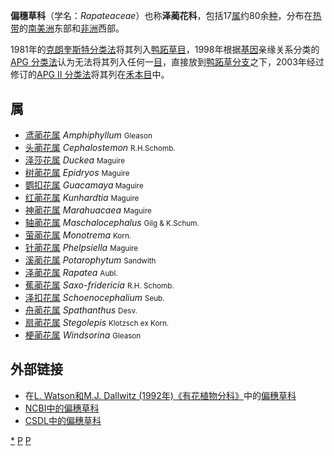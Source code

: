 {{Automatic taxobox
| taxon = Rapateaceae
| image = Stegolepis guianensis.jpg
| image_caption = [[Stegolepis_guianensis|Stegolepis guianensis]]
| authority = [[Barthélemy_Charles_Joseph_Dumortier|Dumort.]]
| subdivision_ranks = [[属|属]]
| subdivision = 见正文
}}
'''偏穗草科'''（学名：''Rapateaceae''）也称'''泽蔺花科'''，包括17[[属|属]]约80余[[种|种]]，分布在[[热带|热带]]的[[南美洲|南美洲]]东部和[[非洲|非洲]]西部。

1981年的[[克朗奎斯特分类法|克朗奎斯特分类法]]将其列入[[鸭跖草目|鸭跖草目]]，1998年根据[[基因|基因]]亲缘关系分类的[[APG_分类法|APG 分类法]]认为无法将其列入任何一[[目_(生物)|目]]，直接放到[[鸭跖草分支|鸭跖草分支]]之下，2003年经过修订的[[APG_II_分类法|APG II 分类法]]将其列在[[禾本目|禾本目]]中。

==属==

* [[鸢蔺花属|鸢蔺花属]] ''Amphiphyllum'' <small>Gleason</small>
* [[头蔺花属|头蔺花属]] ''Cephalostemon'' <small>R.H.Schomb.</small>
* [[泽莎花属|泽莎花属]] ''Duckea'' <small>Maguire</small>
* [[树蔺花属|树蔺花属]] ''Epidryos'' <small>Maguire</small>
* [[鹦扣花属|鹦扣花属]] ''Guacamaya''<small> Maguire</small>
* [[红蔺花属|红蔺花属]] ''Kunhardtia'' <small>Maguire</small>
* [[神蔺花属|神蔺花属]] ''Marahuacaea'' <small>Maguire</small>
* [[轴蔺花属|轴蔺花属]] ''Maschalocephalus'' <small>Gilg & K.Schum.</small>
* [[萤蔺花属|萤蔺花属]] ''Monotrema'' <small>Korn.</small>
* [[针蔺花属|针蔺花属]] ''Phelpsiella'' <small>Maguire</small>
* [[溪蔺花属|溪蔺花属]] ''Potarophytum'' <small>Sandwith</small>
* [[泽蔺花属|泽蔺花属]] ''Rapatea'' <small>Aubl.</small>
* [[蕉蔺花属|蕉蔺花属]] ''Saxo-fridericia'' <small>R.H. Schomb.</small>
* [[泽扣花属|泽扣花属]] ''Schoenocephalium'' <small> Seub.</small>
* [[舟蔺花属|舟蔺花属]] ''Spathanthus'' <small>Desv.</small>
* [[扇蔺花属|扇蔺花属]] ''Stegolepis'' <small>Klotzsch ex Korn.</small>
* [[梗蔺花属|梗蔺花属]] ''Windsorina'' <small>Gleason</small>

==外部链接==
*在[https://web.archive.org/web/20070103200438/http://delta-intkey.com/angio/ L. Watson和M.J. Dallwitz (1992年)《有花植物分科》]中的[https://web.archive.org/web/20060214005405/http://delta-intkey.com/angio/www/rapateac.htm 偏穗草科] 
*[http://www.ncbi.nlm.nih.gov/Taxonomy/Browser/wwwtax.cgi?mode=Tree&id=14081&lvl=3&lin=f&keep=1&srchmode=1&unlock NCBI中的偏穗草科] {{Wayback|url=http://www.ncbi.nlm.nih.gov/Taxonomy/Browser/wwwtax.cgi?mode=Tree&id=14081&lvl=3&lin=f&keep=1&srchmode=1&unlock |date=20191204015431 }}
*[http://www.csdl.tamu.edu/FLORA/cgi/gateway_family?fam=Rapateaceae CSDL中的偏穗草科] {{Wayback|url=http://www.csdl.tamu.edu/FLORA/cgi/gateway_family?fam=Rapateaceae |date=20081201034548 }}
{{Taxonbar|from=Q131516}}

[[Category:偏穗草科|*]]
[[Category:植物科名|P]]
[[Category:禾本目|P]]